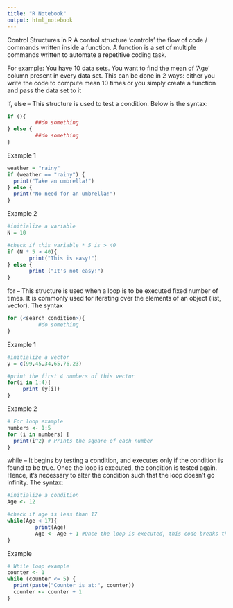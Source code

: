 ---
title: "R Notebook"
output: html_notebook
---

Control Structures in R
A control structure ‘controls’ the flow of code / commands written inside a function. A function is a set of multiple commands written to automate a repetitive coding task.

For example: You have 10 data sets. You want to find the mean of ‘Age’ column present in every data set. This can be done in 2 ways: either you write the code to compute mean 10 times or you simply create a function and pass the data set to it


if, else – This structure is used to test a condition. Below is the syntax:
```{r}
if (){
         ##do something
} else {
         ##do something
}
```

Example 1
```{r}

weather = "rainy"
if (weather == "rainy") {
  print("Take an umbrella!")
} else {
  print("No need for an umbrella!")
}
```

Example 2
```{r}
#initialize a variable
N = 10

#check if this variable * 5 is > 40
if (N * 5 > 40){
       print("This is easy!")
} else {
       print ("It's not easy!")
}
```


for – This structure is used when a loop is to be executed fixed number of times. It is commonly used for iterating over the elements of an object (list, vector). 
The syntax
```{r}
for (<search condition>){
          #do something
}
```

Example 1
```{r}
#initialize a vector
y = c(99,45,34,65,76,23)

#print the first 4 numbers of this vector
for(i in 1:4){
     print (y[i])
}
```

Example 2
```{r}
# For loop example
numbers <- 1:5
for (i in numbers) {
  print(i^2) # Prints the square of each number
}
```


while – It begins by testing a condition, and executes only if the condition is found to be true. Once the loop is executed, the condition is tested again. Hence, it’s necessary to alter the condition such that the loop doesn’t go infinity. 
The syntax:
```{r}
#initialize a condition
Age <- 12

#check if age is less than 17
while(Age < 17){
         print(Age)
         Age <- Age + 1 #Once the loop is executed, this code breaks the loop
}
```

Example
```{r}
# While loop example
counter <- 1
while (counter <= 5) {
  print(paste("Counter is at:", counter))
  counter <- counter + 1
}
```
